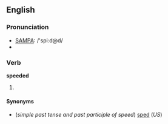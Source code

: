 ==English==

===Pronunciation===
*[[w:SAMPA|SAMPA]]: /'spi:d@d/
*{{IPA|/ˈspiːdəd/}}

===Verb===
'''speeded'''

# {{UK}} {{past of|[[speed]]}}

====Synonyms====
*(''simple past tense and past participle of speed'') [[sped]] (''US'')